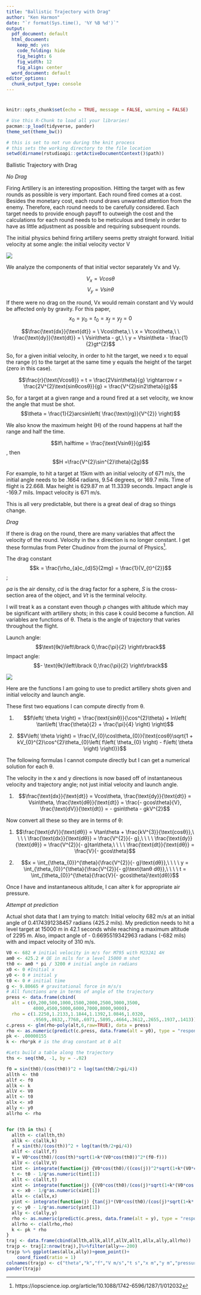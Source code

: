 ```yaml
---
title: "Ballistic Trajectory with Drag"
author: "Ken Harmon"
date: "`r format(Sys.time(), '%Y %B %d')`"
output:
  pdf_document: default
  html_document:
    keep_md: yes
    code_folding: hide
    fig_height: 6
    fig_width: 12
    fig_align: center
  word_document: default
editor_options:
  chunk_output_type: console
---
```

# {.tabset .tabset-fade}

```r
knitr::opts_chunk$set(echo = TRUE, message = FALSE, warning = FALSE)
```

```r
# Use this R-Chunk to load all your libraries!
pacman::p_load(tidyverse, pander)
theme_set(theme_bw())
```

```r
# this is set to not run during the knit process
# this sets the working directory to the file location
setwd(dirname(rstudioapi::getActiveDocumentContext()$path))
```
Ballistic Trajectory with Drag

*No Drag*

Firing Artillery is an interesting proposition. Hitting the target with as few
rounds as possible is very important. Each round fired comes at a cost. Besides
the monetary cost, each round draws unwanted attention from the enemy.
Therefore, each round needs to be carefully considered. Each target needs to
provide enough payoff to outweigh the cost and the calculations for each round
needs to be meticulous and timely in order to have as little adjustment as
possible and requiring subsequent rounds.

The initial physics behind firing artillery seems pretty straight forward.
Initial velocity at some angle: the initial velocity vector V

![](media/bdc6aece00f34d9fb2f177df1c70e766.png)

We analyze the components of that initial vector separately Vx and Vy.

$$V_{x} = Vcos\theta$$
$$V_{y} = Vsin\theta$$

If there were no drag on the round, Vx would remain constant and Vy would be
affected only by gravity. For this paper, $$x_{0} = y_{0} = t_{0} = x_{f} =
y_{f} = 0$$

$$\frac{\text{dx}}{\text{dt}} = \ Vcos\theta,\ \ x = Vtcos\theta,\ \
\frac{\text{dy}}{\text{dt}} = \ Vsin\theta - gt,\ \ y = Vtsin\theta -
\frac{1}{2}gt^{2}$$

So, for a given initial velocity, in order to hit the target, we need x to equal
the range (r) to the target at the same time y equals the height of the target
(zero in this case).

$$\frac{r}{\text{Vcosθ}} = t = \frac{2Vsin\theta}{g} \rightarrow r =
\frac{2V^{2}\text{sinθcosθ}}{g} = \frac{V^{2}sin2\theta}{g}$$

So, for a target at a given range and a round fired at a set velocity, we know
the angle that must be shot. $$\theta = \frac{1}{2}arcsin\left(
\frac{\text{rg}}{V^{2}} \right)$$

We also know the maximum height (H) of the round happens at half the range and
half the time.

$$If\ halftime = \frac{\text{Vsinθ}}{g}$$
, then 
$$H =\frac{V^{2}\sin^{2}\theta}{2g}$$

For example, to hit a target at 15km with an initial velocity of 671 m/s, the
initial angle needs to be .1664 radians, 9.54 degrees, or 169.7 mils. Time of
flight is 22.668. Max height is 629.87 m at 11.3339 seconds. Impact angle is
-169.7 mils. Impact velocity is 671 m/s.

This is all very predictable, but there is a great deal of drag so things
change.

*Drag*

If there is drag on the round, there are many variables that affect the velocity
of the round. Velocity in the x direction is no longer constant. I get these
formulas from Peter Chudinov from the journal of Physics[^1].

[^1]: https://iopscience.iop.org/article/10.1088/1742-6596/1287/1/012032

The drag constant $$k = \frac{\rho_{a}c_{d}S}{2mg} = \frac{1}{V_{t}^{2}}$$;

ρ*a* is the air density, *cd* is the drag factor for a sphere, *S* is the
cross-section area of the object, and *Vt* is the terminal velocity.

I will treat k as a constant even though ρ changes with altitude which may be
significant with artillery shots; in this case k could become a function. All
variables are functions of θ. Theta is the angle of trajectory that varies
throughout the flight.

Launch angle: $$\text{θϵ}\left\lbrack 0,\frac{\pi}{2} \right\rbrack$$ Impact
angle: $$- \text{θϵ}\left\lbrack 0,\frac{\pi}{2} \right\rbrack$$

![](media/09aa336ef56776834ee2eced9ecb01ff.png)

Here are the functions I am going to use to predict artillery shots given and
initial velocity and launch angle.

These first two equations I can compute directly from θ.

1.  $$f\left( \theta \right) = \frac{\text{sinθ}}{\cos^{2}\theta} + ln\left(
    \tan\left( \frac{\theta}{2} + \frac{\pi}{4} \right) \right)$$

2.  $$V\left( \theta \right) = \frac{V_{0}\cos\theta_{0}}{\text{cosθ}\sqrt{1 +
    kV_{0}^{2}\cos^{2}\theta_{0}\left( f\left( \theta_{0} \right) - f\left(
    \theta \right) \right)}}$$

The following formulas I cannot compute directly but I can get a numerical
solution for each θ.

The velocity in the x and y directions is now based off of instantaneous
velocity and trajectory angle; not just initial velocity and launch angle.

1.  $$\frac{\text{dx}}{\text{dt}} = Vcos\theta,
    \frac{\text{dy}}{\text{dt}} = Vsin\theta,
    \frac{\text{dθ}}{\text{dt}} = \frac{- gcos\theta}{V},
    \frac{\text{dV}}{\text{dt}} = - gsin\theta - gkV^{2}$$

Now convert all these so they are in terms of θ:

1.  $$\frac{\text{dV}}{\text{dθ}} = Vtan\theta + \frac{kV^{3}}{\text{cosθ}},\ \
    \ \ \frac{\text{dx}}{\text{dθ}} = \frac{V^{2}}{- g},\ \ \ \
    \frac{\text{dy}}{\text{dθ}} = \frac{V^{2}}{- g}tan\theta,\ \ \ \
    \frac{\text{dt}}{\text{dθ}} = \frac{V}{- gcos\theta}$$

2.  $$x = \int_{\theta_{0}}^{\theta}{\frac{V^{2}}{- g}\text{dθ}},\ \ \ \ y =
    \int_{\theta_{0}}^{\theta}{\frac{V^{2}}{- g}\text{tanθ dθ}},\ \ \ \ t =
    \int_{\theta_{0}}^{\theta}{\frac{V}{- gcos\theta}\text{dθ}}$$

Once I have and instantaneous altitude, I can alter k for appropriate air
pressure.

*Attempt at prediction*

Actual shot data that I am trying to match: Initial velocity 682 m/s at an
initial angle of 0.4174391238457 radians (425.2 mils). My prediction needs
to hit a level target at 15000 m in 42.1 seconds while reaching a maximum
altitude of 2295 m. Also, impact angle of - 0.6695519342963 radians (-682
mils) with and impact velocity of 310 m/s.

```r
V0 <- 682 # initial velocity in m/s for M795 with M232A1 4H
am0 <- 425.2 # QE in mils for a level 15000 m shot
th0 <- am0 * pi / 3200 # initial angle in radians
x0 <- 0 #Initial x
y0 <- 0 # initial y
t0 <- 0 # initial time
g <- 9.80665 # gravitational force in m/s/s
# All functions are in terms of angle of the trajectory
press <- data.frame(cbind(
  alt = c(0,200,500,1000,1500,2000,2500,3000,3500,
          4000,4500,5000,6000,7000,8000,9000),
  rho = c(1.2250,1.2133,1.1844,1.1392,1.0846,1.0320,
          .9569,.8632,.7768,.6971,.5895,.4664,.3612,.2655,.1937,.1413)))
c.press <- glm(rho~poly(alt,6,raw=TRUE), data = press)
rho <- as.numeric(predict(c.press, data.frame(alt = y0), type = "response"))
pk <- .00000155
k <- rho*pk # is the drag constant at 0 alt

#Lets build a table along the trajectory
ths <- seq(th0, -1, by = -.02)

f0 = sin(th0)/(cos(th0))^2 + log(tan(th0/2+pi/4))
allth <- th0
allf <- f0
allk <- k
allV <- V0
allt <- t0
allx <- x0
ally <- y0
allrho <- rho


for (th in ths) {
  allth <- c(allth,th)
  allk <- c(allk,k)
  f = sin(th)/(cos(th))^2 + log(tan(th/2+pi/4))
  allf <- c(allf,f)
  V = V0*cos(th0)/(cos(th)*sqrt(1+k*(V0*cos(th0))^2*(f0-f)))
  allV <- c(allV,V)
  tint <- integrate(function(j) {V0*cos(th0)/((cos(j))^2*sqrt(1+k*(V0*cos(th0))^2*(f0-f)))},th0,th)
  t <- t0 - 1/g*as.numeric(tint[1])
  allt <- c(allt,t)
  xint <- integrate(function(j) {(V0*cos(th0)/(cos(j)*sqrt(1+k*(V0*cos(th0))^2*(f0-f))))^2},th0,th)
  x <- x0 - 1/g*as.numeric(xint[1])
  allx <- c(allx,x)
  yint <- integrate(function(j) {tan(j)*(V0*cos(th0)/(cos(j)*sqrt(1+k*(V0*cos(th0))^2*(f0-f))))^2},th0,th)
  y <- y0 - 1/g*as.numeric(yint[1])
  ally <- c(ally,y)
  rho <- as.numeric(predict(c.press, data.frame(alt = y), type = "response"))
  allrho <- c(allrho,rho)
  k <- pk * rho
}
traj <- data.frame(cbind(allth,allk,allf,allV,allt,allx,ally,allrho))
trajp <- traj[2:nrow(traj),]%>%filter(ally>=-200)
trajp %>% ggplot(aes(allx,ally))+geom_point()+
    coord_fixed(ratio = 1)
colnames(trajp) <- c("theta","k","f","V m/s","t s","x m","y m","pressure")
pander(trajp)

```

